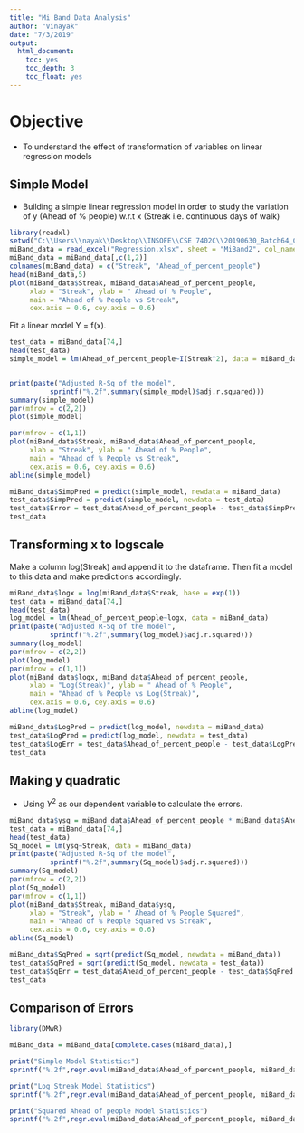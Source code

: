```yaml
---
title: "Mi Band Data Analysis"
author: "Vinayak"
date: "7/3/2019"
output:
  html_document:
    toc: yes
    toc_depth: 3
    toc_float: yes
---
```

# Objective
* To understand the effect of transformation of variables on linear regression models  

## Simple Model
* Building a simple linear regression model in order to study the variation of y (Ahead of % people) w.r.t x (Streak i.e. continuous days of walk)
```r
library(readxl)
setwd("C:\\Users\\nayak\\Desktop\\INSOFE\\CSE 7402C\\20190630_Batch64_CSE7402c_Multiple_Linear Regression_Lec02")
miBand_data = read_excel("Regression.xlsx", sheet = "MiBand2", col_names = TRUE)
miBand_data = miBand_data[,c(1,2)]
colnames(miBand_data) = c("Streak", "Ahead_of_percent_people")
head(miBand_data,5)
plot(miBand_data$Streak, miBand_data$Ahead_of_percent_people,
     xlab = "Streak", ylab = " Ahead of % People",
     main = "Ahead of % People vs Streak",
     cex.axis = 0.6, cey.axis = 0.6)
```

Fit a linear model Y = f(x).

```r
test_data = miBand_data[74,]
head(test_data)
simple_model = lm(Ahead_of_percent_people~I(Streak^2), data = miBand_data)


print(paste("Adjusted R-Sq of the model",   
          sprintf("%.2f",summary(simple_model)$adj.r.squared)))
summary(simple_model)
par(mfrow = c(2,2))
plot(simple_model)

par(mfrow = c(1,1))
plot(miBand_data$Streak, miBand_data$Ahead_of_percent_people,
     xlab = "Streak", ylab = " Ahead of % People",
     main = "Ahead of % People vs Streak",
     cex.axis = 0.6, cey.axis = 0.6)
abline(simple_model)

miBand_data$SimpPred = predict(simple_model, newdata = miBand_data)
test_data$SimpPred = predict(simple_model, newdata = test_data)
test_data$Error = test_data$Ahead_of_percent_people - test_data$SimpPred
test_data
```

## Transforming x to logscale

Make a column log(Streak) and append it to the dataframe. Then fit a model to this data and make predictions accordingly.
```r
miBand_data$logx = log(miBand_data$Streak, base = exp(1))
test_data = miBand_data[74,]
head(test_data)
log_model = lm(Ahead_of_percent_people~logx, data = miBand_data)
print(paste("Adjusted R-Sq of the model",   
          sprintf("%.2f",summary(log_model)$adj.r.squared)))
summary(log_model)
par(mfrow = c(2,2))
plot(log_model)
par(mfrow = c(1,1))
plot(miBand_data$logx, miBand_data$Ahead_of_percent_people,
     xlab = "Log(Streak)", ylab = " Ahead of % People",
     main = "Ahead of % People vs Log(Streak)",
     cex.axis = 0.6, cey.axis = 0.6)
abline(log_model)

miBand_data$LogPred = predict(log_model, newdata = miBand_data)
test_data$LogPred = predict(log_model, newdata = test_data)
test_data$LogErr = test_data$Ahead_of_percent_people - test_data$LogPred
test_data
```

## Making y quadratic 
* Using $Y^2$ as our dependent variable to calculate the errors.
```r
miBand_data$ysq = miBand_data$Ahead_of_percent_people * miBand_data$Ahead_of_percent_people
test_data = miBand_data[74,]
head(test_data)
Sq_model = lm(ysq~Streak, data = miBand_data)
print(paste("Adjusted R-Sq of the model",   
          sprintf("%.2f",summary(Sq_model)$adj.r.squared)))
summary(Sq_model)
par(mfrow = c(2,2))
plot(Sq_model)
par(mfrow = c(1,1))
plot(miBand_data$Streak, miBand_data$ysq,
     xlab = "Streak", ylab = " Ahead of % People Squared",
     main = "Ahead of % People Squared vs Streak",
     cex.axis = 0.6, cey.axis = 0.6)
abline(Sq_model)

miBand_data$SqPred = sqrt(predict(Sq_model, newdata = miBand_data))
test_data$SqPred = sqrt(predict(Sq_model, newdata = test_data))
test_data$SqErr = test_data$Ahead_of_percent_people - test_data$SqPred
test_data
```
## Comparison of Errors
```r
library(DMwR)

miBand_data = miBand_data[complete.cases(miBand_data),]

print("Simple Model Statistics")
sprintf("%.2f",regr.eval(miBand_data$Ahead_of_percent_people, miBand_data$SimpPred))

print("Log Streak Model Statistics")
sprintf("%.2f",regr.eval(miBand_data$Ahead_of_percent_people, miBand_data$LogPred))

print("Squared Ahead of people Model Statistics")
sprintf("%.2f",regr.eval(miBand_data$Ahead_of_percent_people, miBand_data$SqPred))
```






